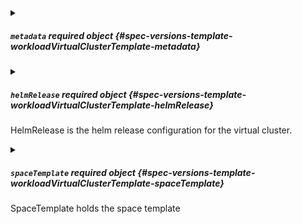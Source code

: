 


<details className="config-field" data-expandable="true">
<summary>

##### `metadata` <span className="config-field-required" data-required="true">required</span> <span className="config-field-type">object</span> <span className="config-field-default"></span> <span className="config-field-enum"></span> {#spec-versions-template-workloadVirtualClusterTemplate-metadata}



</summary>

<PartialMetadatareference />


</details>



<details className="config-field" data-expandable="true">
<summary>

##### `helmRelease` <span className="config-field-required" data-required="false">required</span> <span className="config-field-type">object</span> <span className="config-field-default"></span> <span className="config-field-enum"></span> {#spec-versions-template-workloadVirtualClusterTemplate-helmRelease}

HelmRelease is the helm release configuration for the virtual cluster.

</summary>

<PartialHelmReleasereference />


</details>



<details className="config-field" data-expandable="true">
<summary>

##### `spaceTemplate` <span className="config-field-required" data-required="false">required</span> <span className="config-field-type">object</span> <span className="config-field-default"></span> <span className="config-field-enum"></span> {#spec-versions-template-workloadVirtualClusterTemplate-spaceTemplate}

SpaceTemplate holds the space template

</summary>

<PartialSpaceTemplatereference />


</details>
